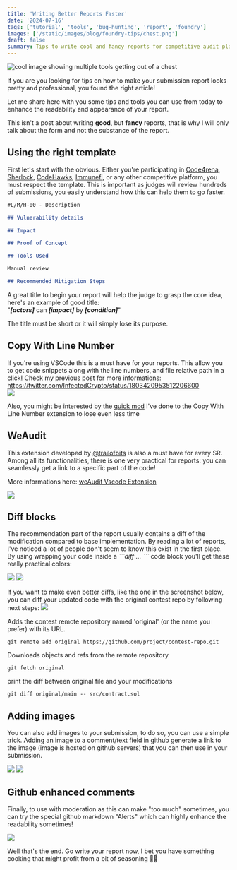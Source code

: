 ```yaml
---
title: 'Writing Better Reports Faster'
date: '2024-07-16'
tags: ['tutorial', 'tools', 'bug-hunting', 'report', 'foundry']
images: ['/static/images/blog/foundry-tips/chest.png']
draft: false
summary: Tips to write cool and fancy reports for competitive audit platforms
---
```


![cool image showing multiple tools getting out of a chest](/static/images/blog/foundry-tips/chest.png)

If you are you looking for tips on how to make your submission report looks pretty and professional, you found the right article!

Let me share here with you some tips and tools you can use from today to enhance the readability and appearance of your report.

This isn't a post about writing **good**, but **fancy** reports, that is why I will only talk about the form and not the substance of the report.

## Using the right template

First let's start with the obvious. Either you're participating in [Code4rena](https://code4rena.com/audits), [Sherlock](https://www.sherlock.xyz/), [CodeHawks](https://codehawks.cyfrin.io/contests), [Immunefi](https://immunefi.com/),
or any other competitive platform, you must respect the template.
This is important as judges will review hundreds of submissions, you easily understand how this can help them to go faster.

```markdown
#L/M/H-00 - Description

## Vulnerability details

## Impact

## Proof of Concept

## Tools Used

Manual review

## Recommended Mitigation Steps
```

A great title to begin your report will help the judge to grasp the core idea, here's an example of good title:  
"_**[actors]**_ can _**[impact]**_ by _**[condition]**_"

The title must be short or it will simply lose its purpose.

## Copy With Line Number

If you're using VSCode this is a must have for your reports. This allow you to get code snippets along with the line numbers, and file relative path in a click!
Check my previous post for more informations: https://twitter.com/InfectedCrypto/status/1803420953512206600  
![](/static/images/blog/foundry-tips/2.png)

Also, you might be interested by the [quick mod](https://gist.github.com/InfectedIsm/27ab29937181919b89589c62c0113db8) I've done to the Copy With Line Number extension to lose even less time

## WeAudit

This extension developed by [@trailofbits](https://twitter.com/trailofbits) is also a must have for every SR. Among all its functionalities, there is one very practical for reports: you can seamlessly get a link to a specific part of the code!

More informations here: [weAudit Vscode Extension](https://marketplace.visualstudio.com/items?itemName=trailofbits.weaudit)

![](/static/images/blog/foundry-tips/4.png)

## Diff blocks

The recommendation part of the report usually contains a diff of the modification compared to base implementation.
By reading a lot of reports, I've noticed a lot of people don't seem to know this exist in the first place.
By using wrapping your code inside a _\```diff ... ```_ code block you'll get these really practical colors:

![](/static/images/blog/foundry-tips/5.png)
![](/static/images/blog/foundry-tips/6.png)

If you want to make even better diffs, like the one in the screenshot below, you can diff your updated code with the original contest repo by following next steps:
![](/static/images/blog/foundry-tips/7.png)

Adds the contest remote repository named 'original' (or the name you prefer) with its URL.

```
git remote add original https://github.com/project/contest-repo.git
```

Downloads objects and refs from the remote repository

```
git fetch original
```

print the diff between original file and your modifications

```
git diff original/main -- src/contract.sol
```

## Adding images

You can also add images to your submission, to do so, you can use a simple trick.
Adding an image to a comment/text field in github generate a link to the image (image is hosted on github servers) that you can then use in your submission.

![](/static/images/blog/foundry-tips/9.png)
![](/static/images/blog/foundry-tips/10.png)

## Github enhanced comments

Finally, to use with moderation as this can make "too much" sometimes, you can try the special github markdown "Alerts" which can highly enhance the readability sometimes!

![](/static/images/blog/foundry-tips/11.png)

Well that's the end. Go write your report now, I bet you have something cooking that might profit from a bit of seasoning 🍜🧂
